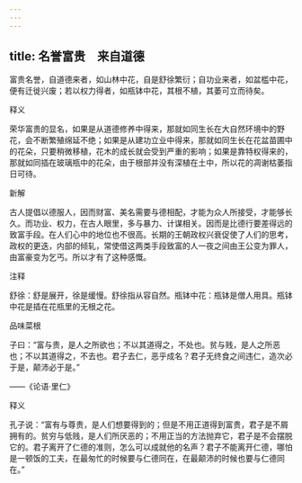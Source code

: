 ```yaml
---
---
---
```

title: 名誉富贵　来自道德
---



富贵名誉，自道德来者，如山林中花，自是舒徐繁衍；自功业来者，如盆槛中花，便有迁徙兴废；若以权力得者，如瓶钵中花，其根不植，其萎可立而待矣。

释义

荣华富贵的显名，如果是从道德修养中得来，那就如同生长在大自然环境中的野花，会不断繁殖绵延不绝；如果是从建功立业中得来，那就如同生长在花盆苗圃中的花朵，只要稍微移植，花木的成长就会受到严重的影响；如果是靠特权得来的，那就如同插在玻璃瓶中的花朵，由于根部并没有深植在土中，所以花的凋谢枯萎指日可待。

新解

古人提倡以德服人，因而财富、美名需要与德相配，才能为众人所接受，才能够长久。而功业、权力，在古人眼里，多与暴力、计谋相关。因而是比德行要差得远的致富手段。在人们心中的地位也不很高。长期的王朝政权兴衰促使了人们的思考，政权的更迭，内部的倾轧，常使借这两类手段致富的人一夜之间由王公变为罪人，由富豪变为乞丐。所以才有了这种感慨。

注释

舒徐：舒是展开，徐是缓慢。舒徐指从容自然。瓶钵中花：瓶钵是僧人用具。瓶钵中花是插在花瓶里的无根之花。



品味菜根

子曰：“富与贵，是人之所欲也；不以其道得之，不处也。贫与贱，是人之所恶也；不以其道得之，不去也。君子去仁，恶乎成名？君子无终食之间违仁，造次必于是，颠沛必于是。”

——《论语·里仁》

释义

孔子说：“富有与尊贵，是人们想要得到的；但是不用正道得到富贵，君子是不屑拥有的。贫穷与低贱，是人们所厌恶的；不用正当的方法抛弃它，君子是不会摆脱它的。君子离开了仁德的准则，怎么可以成就他的名声？君子不能离开仁德，哪怕是一顿饭的工夫，在最匆忙的时候要与仁德同在，在最颠沛的时候也要与仁德同在。”